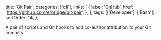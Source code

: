   title: 'Git Pair',
  categories: ['cli'],
  links: [
    {
      label: 'GitHub',
      href: 'https://github.com/erbridge/git-pair',
    },
  ],
  tags: [['Developer'], ['Bash']],
  sortOrder: 14,
};

A pair of scripts and Git hooks to add co-author attribution to your Git
commits.

